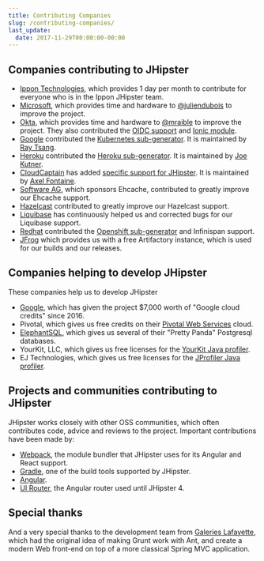 ```yaml
---
title: Contributing Companies
slug: /contributing-companies/
last_update:
  date: 2017-11-29T00:00:00-00:00
---
```


## Companies contributing to JHipster

* [Ippon Technologies](https://fr.ippon.tech/), which provides 1 day per month to contribute for everyone who is in the Ippon JHipster team.
* [Microsoft](https://www.microsoft.com/), which provides time and hardware to [@juliendubois](https://x.com/juliendubois) to improve the project.
* [Okta](https://developer.okta.com/), which provides time and hardware to [@mraible](https://x.com/mraible) to improve the project. They also contributed the [OIDC support](/security/#oauth-20-and-openid-connect) and [Ionic module](/modules/marketplace/details/generator-jhipster-ionic/).
* [Google](https://google.com) contributed the [Kubernetes sub-generator](/kubernetes/). It is maintained by [Ray Tsang](https://x.com/saturnism).
* [Heroku](https://www.heroku.com/) contributed the [Heroku sub-generator](/heroku/). It is maintained by [Joe Kutner](https://x.com/codefinger).
* [CloudCaptain](https://cloudcaptain.sh/) has added [specific support for JHipster](/cloudcaptain/). It is maintained by [Axel Fontaine](https://x.com/axelfontaine).
* [Software AG](http://www.softwareag.com/), which sponsors Ehcache, contributed to greatly improve our Ehcache support.
* [Hazelcast](https://hazelcast.com/) contributed to greatly improve our Hazelcast support.
* [Liquibase](http://www.liquibase.com/) has continuously helped us and corrected bugs for our Liquibase support.
* [Redhat](https://www.redhat.com/en) contributed the [Openshift sub-generator](/openshift/) and Infinispan support.
* [JFrog](https://jfrog.com/) which provides us with a free Artifactory instance, which is used for our builds and our releases.


## Companies helping to develop JHipster

These companies help us to develop JHipster

* [Google](https://google.com), which has given the project $7,000 worth of "Google cloud credits" since 2016.
* Pivotal, which gives us free credits on their [Pivotal Web Services](http://run.pivotal.io/) cloud.
* [ElephantSQL](http://www.elephantsql.com/), which gives us several of their "Pretty Panda" Postgresql databases.
* YourKit, LLC, which gives us free licenses for the [YourKit Java profiler](http://www.yourkit.com/java/profiler/index.jsp).
* EJ Technologies, which gives us free licenses for the [JProfiler Java profiler](http://www.ej-technologies.com/products/jprofiler/overview.html).


## Projects and communities contributing to JHipster

JHipster works closely with other OSS communities, which often contributes code, advice and reviews to the project.  Important contributions have been made by:

* [Webpack](https://webpack.github.io/), the module bundler that JHipster uses for its Angular and React support.
* [Gradle](https://gradle.org/), one of the build tools supported by JHipster.
* [Angular](https://angular.io/).
* [UI Router](https://ui-router.github.io/), the Angular router used until JHipster 4.


## Special thanks

And a very special thanks to the development team from [Galeries Lafayette](http://www.galerieslafayette.com/), which had the original idea of making Grunt work with Ant, and create a modern Web front-end on top of a more classical Spring MVC application.
